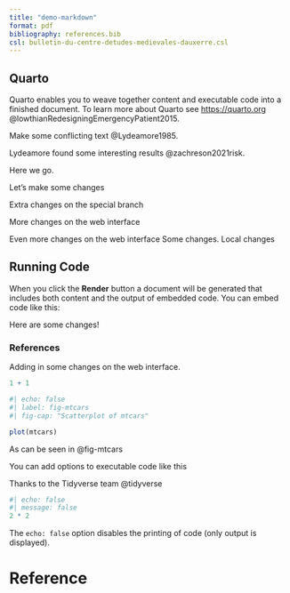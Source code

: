 ```yaml
---
title: "demo-markdown"
format: pdf
bibliography: references.bib
csl: bulletin-du-centre-detudes-medievales-dauxerre.csl
---
```


## Quarto

Quarto enables you to weave together content and executable code into a finished document. To learn more about Quarto see <https://quarto.org> @lowthianRedesigningEmergencyPatient2015.

Make some conflicting text @Lydeamore1985.

Lydeamore found some interesting results @zachreson2021risk.

Here we go.

Let's make some changes

Extra changes on the special branch

More changes on the web interface

Even more changes on the web interface
Some changes.
Local changes

## Running Code

When you click the **Render** button a document will be generated that includes both content and the output of embedded code. You can embed code like this:

Here are some changes!

### References

::: {#refs}
:::


Adding in some changes on the web interface.
```r
1 + 1
```

```r
#| echo: false
#| label: fig-mtcars
#| fig-cap: "Scatterplot of mtcars"

plot(mtcars)
```

As can be seen in @fig-mtcars

You can add options to executable code like this 

Thanks to the Tidyverse team @tidyverse

```r
#| echo: false
#| message: false
2 * 2
```

The `echo: false` option disables the printing of code (only output is displayed).

# Reference
